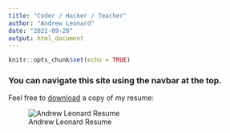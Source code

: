 ```yaml
---
title: "Coder / Hacker / Teacher"
author: "Andrew Leonard"
date: "2021-09-28"
output: html_document
---
```


```r
knitr::opts_chunk$set(echo = TRUE)
```

### You can navigate this site using the navbar at the top.

Feel free to <u>[download](Img/Andrew Leonard - Resume.pdf)</u> a copy of my resume:

![Andrew Leonard Resume](Img/Andrew Leonard - Resume.png)
